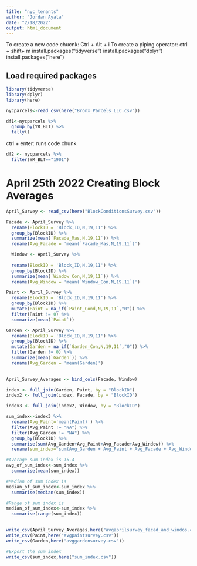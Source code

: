 ```yaml
---
title: "nyc_tenants"
author: "Jordan Ayala"
date: "2/18/2022"
output: html_document
---
```


To create a new code chucnk: Ctrl + Alt + i
To create a piping operator: ctrl + shift+ m 
install.packages("tidyverse")
install.packages("dplyr")
install.packages("here")


## Load required packages 
```r
library(tidyverse)
library(dplyr)
library(here)
```

```r
nycparcels<-read_csv(here("Bronx_Parcels_LLC.csv"))
```

```r
df1<-nycparcels %>% 
  group_by(YR_BLT) %>% 
  tally()
```
ctrl + enter: runs code chunk
```r
df2 <- nycparcels %>% 
  filter(YR_BLT=="1901")
```
# April 25th 2022 Creating Block Averages

```r
April_Survey <- read_csv(here("BlockConditionsSurvey.csv"))

```

```r
Facade <- April_Survey %>% 
  rename(BlockID = 'Block_ID,N,19,11') %>% 
  group_by(BlockID) %>% 
  summarize(mean(`Facade_Mas,N,19,11`)) %>% 
  rename(Avg_Facade = 'mean(`Facade_Mas,N,19,11`)')

  Window <- April_Survey %>% 
  
  rename(BlockID = 'Block_ID,N,19,11') %>% 
  group_by(BlockID) %>% 
  summarize(mean(`Window_Con,N,19,11`)) %>% 
  rename(Avg_Window = 'mean(`Window_Con,N,19,11`)')

```

```r
Paint <- April_Survey %>% 
  rename(BlockID = 'Block_ID,N,19,11') %>% 
  group_by(BlockID) %>% 
  mutate(Paint = na_if(`Paint_Cond,N,19,11`,"0")) %>% 
  filter(Paint != 0) %>% 
  summarize(mean(`Paint`))
```

```r
Garden <- April_Survey %>% 
  rename(BlockID = 'Block_ID,N,19,11') %>% 
  group_by(BlockID) %>% 
  mutate(Garden = na_if(`Garden_Con,N,19,11`,"0")) %>% 
  filter(Garden != 0) %>% 
  summarize(mean(`Garden`)) %>% 
  rename(Avg_Garden = 'mean(Garden)')
  
```

```r
April_Survey_Averages <- bind_cols(Facade, Window)
```

```r
index <- full_join(Garden, Paint, by = "BlockID") 
index2 <- full_join(index, Facade, by = "BlockID")
```

```r
index3 <- full_join(index2, Window, by = "BlockID")
```


```r
sum_index<-index3 %>% 
  rename(Avg_Paint='mean(Paint)') %>% 
  filter(Avg_Paint != "NA") %>% 
  filter(Avg_Garden != "NA") %>% 
  group_by(BlockID) %>%
  summarise(sum(Avg_Garden+Avg_Paint+Avg_Facade+Avg_Window)) %>% 
  rename(sum_index="sum(Avg_Garden + Avg_Paint + Avg_Facade + Avg_Window)")

#Average sum index is 15.4
avg_of_sum_index<-sum_index %>% 
  summarise(mean(sum_index))

#Median of sum index is 
median_of_sum_index<-sum_index %>% 
  summarise(median(sum_index))

#Range of sum index is 
median_of_sum_index<-sum_index %>% 
  summarise(range(sum_index))
  
```


```r
write_csv(April_Survey_Averages,here("avgaprilsurvey_facad_and_windos.csv"))
write_csv(Paint,here("avgpaintsurvey.csv"))
write_csv(Garden,here("avggardensurvey.csv"))

#Export the sum index
write_csv(sum_index,here("sum_index.csv"))
```

